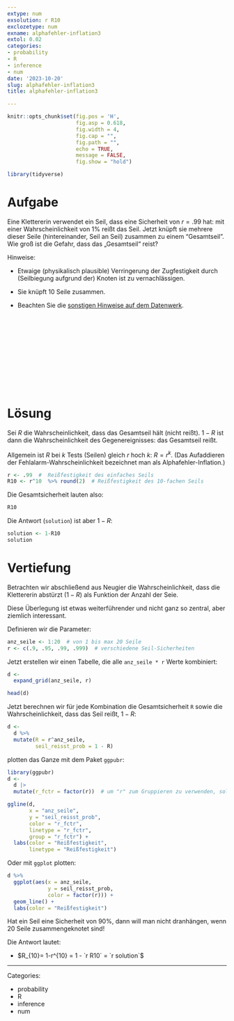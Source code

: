 ```yaml
---
extype: num
exsolution: r R10
exclozetype: num
exname: alphafehler-inflation3
extol: 0.02
categories:
- probability
- R
- inference
- num
date: '2023-10-20'
slug: alphafehler-inflation3
title: alphafehler-inflation3

---
```






```r
knitr::opts_chunk$set(fig.pos = 'H',
                      fig.asp = 0.618,
                      fig.width = 4,
                      fig.cap = "", 
                      fig.path = "",
                      echo = TRUE,
                      message = FALSE,
                      fig.show = "hold")

library(tidyverse)
```





# Aufgabe

Eine Klettererin verwendet ein Seil, dass eine Sicherheit von $r=.99$ hat: 
mit einer Wahrscheinlichkeit von 1% reißt das Seil.
Jetzt knüpft sie mehrere dieser Seile (hintereinander, Seil an Seil) zusammen zu einem "Gesamtseil".
Wie groß ist die Gefahr, dass das „Gesamtseil“ reist? 


Hinweise:

- Etwaige (physikalisch plausible) Verringerung der Zugfestigkeit durch (Seilbiegung aufgrund der) Knoten ist zu vernachlässigen.

- Sie knüpft 10 Seile zusammen.

- Beachten Sie die [sonstigen Hinweise auf dem Datenwerk](https://datenwerk.netlify.app/hinweise).


  
  

</br>
</br>
</br>
</br>
</br>
</br>
</br>
</br>
</br>
</br>

# Lösung

Sei $R$ die Wahrscheinlichkeit, dass das Gesamtseil hält (nicht reißt).
$1-R$ ist dann die Wahrscheinlichkeit des Gegenereignisses: das Gesamtseil reißt.
  
Allgemein ist $R$ bei $k$ Tests (Seilen) gleich $r$ hoch $k$: $R=r^k$.
(Das Aufaddieren der Fehlalarm-Wahrscheinlichkeit bezeichnet man als Alphafehler-Inflation.)


```r
r <- .99  #  Reißfestigkeit des einfaches Seils
R10 <- r^10  %>% round(2)  # Reißfestigkeit des 10-fachen Seils
```

Die Gesamtsicherheit lauten also:

```r
R10
```

Die Antwort (`solution`) ist aber $1-R$:

```r
solution <- 1-R10
solution
```



# Vertiefung

Betrachten wir abschließend aus Neugier die Wahrscheinlichkeit,
dass die Klettererin abstürzt ($1-R$) als Funktion der Anzahl der Seie.

Diese Überlegung ist etwas weiterführender und nicht ganz so zentral,
aber ziemlich interessant.


Definieren wir die Parameter:

```r
anz_seile <- 1:20  # von 1 bis max 20 Seile
r <- c(.9, .95, .99, .999)  # verschiedene Seil-Sicherheiten
```


Jetzt erstellen wir einen Tabelle, die alle `anz_seile * r` Werte kombiniert:

```r
d <- 
  expand_grid(anz_seile, r)

head(d)
```


Jetzt berechnen wir für jede Kombination die Gesamtsicherheit `R` sowie die Wahrscheinlichkeit, dass das Seil reißt, $1-R$:


```r
d <-
  d %>% 
  mutate(R = r^anz_seile,
         seil_reisst_prob = 1 - R)
```

plotten das Ganze mit dem Paket `ggpubr`: 




```r
library(ggpubr)
d <-
  d |> 
  mutate(r_fctr = factor(r))  # um "r" zum Gruppieren zu verwenden, sollte es eine nominale Variable sein, daher wandeln wir mit "factor" in eine nominale Variable um.

ggline(d,
       x = "anz_seile",
       y = "seil_reisst_prob",
       color = "r_fctr",
       linetype = "r_fctr",
       group = "r_fctr") +
  labs(color = "Reißfestigkeit",
       linetype = "Reißfestigkeit")
```


Oder mit `ggplot` plotten:


```r
d %>% 
  ggplot(aes(x = anz_seile,
             y = seil_reisst_prob,
             color = factor(r))) +
  geom_line() +
  labs(color = "Reißfestigkeit")
```

Hat ein Seil eine Sicherheit von 90%, dann will man nicht dranhängen, wenn 20 Seile zusammengeknotet sind!



Die Antwort lautet: 


* $R_{10}= 1-r^{10} = 1 - `r R10` = `r solution`$






---

Categories: 

- probability
- R
- inference
- num

